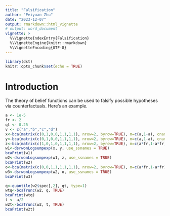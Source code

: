 ```yaml
---
title: "Falsification"
author: "Peiyuan Zhu"
date: "2023-12-07"
output: rmarkdown::html_vignette
# output: word_document
vignette: >
  %\VignetteIndexEntry{Falsification}
  %\VignetteEngine{knitr::rmarkdown}
  %\VignetteEncoding{UTF-8}
---
```


```r
library(dst) 
knitr::opts_chunk$set(echo = TRUE)
```

# Introduction

The theory of belief functions can be used to falsify possible hypotheses via counterfactuals. Here's an example.

```r
a <- 1e-5
fr <- 2
qt <- 0.25
v <- c("a","b","c","d")
x<-bca(matrix(c(0,1,0,0,1,1,1,1), nrow=2, byrow=TRUE), m=c(a,1-a), cnames=v)
y<-bca(matrix(c(0,1,0,0,1,1,1,1), nrow=2, byrow=TRUE), m=c(a,1-a), cnames=v)
z<-bca(matrix(c(1,0,1,0,1,1,1,1), nrow=2, byrow=TRUE), m=c(a*fr,1-a*fr), cnames=v)
w1<-dsrwonLogsumpexp(x, y, use_ssnames = TRUE)
bcaPrint(w1)
w2<-dsrwonLogsumpexp(w1, z, use_ssnames = TRUE)
bcaPrint(w2)
o<-bca(matrix(c(0,0,1,1,1,1,1,1), nrow=2, byrow=TRUE), m=c(a*fr,1-a*fr), cnames=v)
w3<-dsrwonLogsumpexp(w2, o, use_ssnames = TRUE)
bcaPrint(w3)

q<-quantile(w2$spec[,2], qt, type=1)
wtq<-bcaTrunc(w2, q, TRUE)
bcaPrint(wtq)
t <- a/2
w2t<-bcaTrunc(w2, t, TRUE)
bcaPrint(w2t)
```
